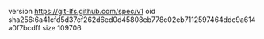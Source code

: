 version https://git-lfs.github.com/spec/v1
oid sha256:6a41cfd5d37cf262d6ed0d45808eb778c02eb7112597464ddc9a614a0f7bcdff
size 109706
